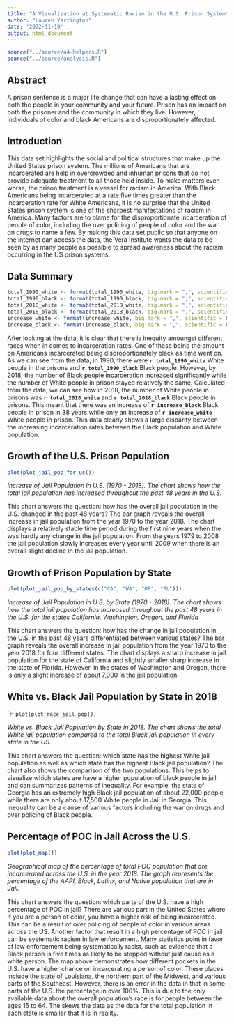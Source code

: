 ```yaml
---
title: "A Visualization at Systematic Racism in the U.S. Prison System"
author: "Lauren Yarrington"
date: '2022-11-19'
output: html_document
---
```


```r
source("../source/a4-helpers.R")
source("../source/analysis.R")
```


## Abstract 
A prison sentence is a major life change that can have a lasting effect on both the people in your community and your future. Prison has an impact on both the prisoner and the community in which they live. However, individuals of color and black Americans are disproportionately affected.

## Introduction 
This data set highlights the social and political structures that make up the United States prison system. The millions of Americans that are incarcerated are help in overcrowded and inhuman prisons that do not provide adequate treatment to all those held inside. To make matters even worse, the prison treatment is a vessel for racism in America. With Black Americans being incarcerated at a rate five times greater than the incarceration rate for White Americans, it is no surprise that the United States prison system is one of the sharpest manifestations of racism in America. Many factors are to blame for the disproportionate incarceration of people of color, including the over policing of people of color and the war on drugs to name a few. By making this data set public so that anyone on the internet can access the data, the Vera Institute wants the data to be seen by as many people as possible to spread awareness about the racism occurring in the US prison systems. 

## Data Summary 

```r
total_1990_white <- format(total_1990_white, big.mark = ",", scientific = FALSE)
total_1990_black <- format(total_1990_black, big.mark = ",", scientific = FALSE)
total_2018_white <- format(total_2018_white, big.mark = ",", scientific = FALSE)
total_2018_black <- format(total_2018_black, big.mark = ",", scientific = FALSE)
increase_white <- format(increase_white, big.mark = ",", scientific = FALSE)
increase_black <- format(increase_black, big.mark = ",", scientific = FALSE)

```  

After looking at the data, it is clear that there is inequity amoungst different races when in comes to incarceration rates. One of these being the amount on Americans incarcerated being disproportionately black as time went on. As we can see from the data, in 1990, there were **`r total_1990_white`** White people in the prisons and **`r total_1990_black`** Black people. However, by 2018, the number of Black people incarceration increased significantly while the number of White people in prison stayed relatively the same. Calculated from the data, we can see how in 2018, the number of White people in prisons was **`r total_2018_white`** and **`r total_2018_black`** Black people in prisons. This meant that there was an increase of **`r increase_black`** Black people in prison in 38 years while only an increase of **`r increase_white`** White people in prison. This data clearly shows a large disparity between the increasing incarceration rates between the Black population and White population.

## Growth of the U.S. Prison Population

```r
plot(plot_jail_pop_for_us())
```  

*Increase of Jail Population in U.S. (1970 - 2018). The chart shows how the total jail population has increased throughout the past 48 years in the U.S.*


This chart answers the question: how has the overall jail population in the U.S. changed in the past 48 years? The bar graph reveals the overall increase in jail population from the year 1970 to the year 2018. The chart displays a relatively stable time period during the first nine years when the was hardly any change in the jail population. From the years 1979 to 2008 the jail population slowly increases every year until 2009 when there is an overall slight decline in the jail population. 

## Growth of Prison Population by State 

```r
plot(plot_jail_pop_by_states(c("CA", "WA", "OR", "FL")))
```  

*Increase of Jail Population in U.S. by State (1970 - 2018). The chart shows how the total jail population has increased throughout the past 48 years in the U.S. for the states California, Washington, Oregon, and Florida*


This chart answers the question: how has the change in jail population in the U.S.  in the past 48 years differentiated between various states? The bar graph reveals the overall increase in jail population from the year 1970 to the year 2018 for four different states. The chart displays a sharp increase in jail population for the state of California and slightly smaller sharp increase in the state of Florida. However, in the states of Washington and Oregon, there is only a slight increase of about 7,000 in the jail population. 

## White vs. Black Jail Population by State in 2018

````r
plot(plot_race_jail_pop())
```  

*White vs. Black Jail Population by State in 2018. The chart shows the total White jail population compared to the total Black jail population in every state in the US. *


This chart answers the question: which state has the highest White jail population as well as which state has the highest Black jail population? The chart also shows the comparison of the two populations. This helps to visualize which states are have a higher population of black people in jail and can summarizes patterns of inequality. For example, the state of Georgia has an extremely high Black jail population of about 22,000 people while there are only about 17,500 White people in Jail in Georgia. This inequality can be a cause of various factors including the war on drugs and over policing of Black people. 

## Percentage of POC in Jail Across the U.S.

```r
plot(plot_map())
```  

*Geographical map of the percentage of total POC population that are incarcerated across the U.S. in the year 2018. The graph represents the percentage of the AAPI, Black, Latinx, and Native population that are in Jail.*

This chart answers the question: which parts of the U.S. have a high percentage of POC in jail? There are various part in the United States where if you are a person of color, you have a higher risk of being incarcerated. This can be a result of over policing of people of color in various areas across the US. Another factor that result in a high percentage of POC in jail can be systematic racism in law enforcement. Many statistics point in favor of law enforcement being systematically racist, such as evidence that a Black person is five times as likely to be stopped without just cause as a white person. The map above demonstrates how different pockets in the U.S. have a higher chance on incarcerating a person of color. These places include the state of Louisiana, the northern part of the Midwest, and various parts of the Southeast. However, there is an error in the data in that in some parts of the U.S. the percentage in over 100%. This is due to the only available data about the overall population's race is for people between the ages 15 to 64. The skews the data as the data for the total population in each state is smaller that it is in reality. 

